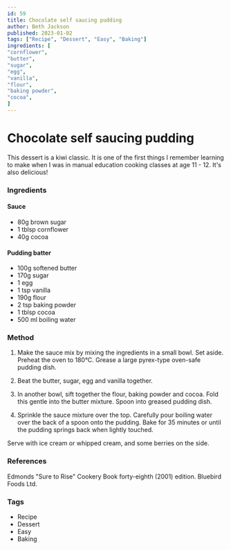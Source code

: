 ```yaml
---
id: 59
title: Chocolate self saucing pudding
author: Beth Jackson
published: 2023-01-02
tags: ["Recipe", "Dessert", "Easy", "Baking"]
ingredients: [
"cornflower",
"butter",
"sugar",
"egg",
"vanilla",
"flour",
"baking powder",
"cocoa",
]
---
```


# Chocolate self saucing pudding

<BlogTextWrapper>

This dessert is a kiwi classic. It is one of the first things I remember learning to make when I was in manual education cooking classes at age 11 - 12. It's also delicious!

</BlogTextWrapper>

<BlogTextWrapper>

### Ingredients

#### Sauce

- 80g brown sugar
- 1 tblsp cornflower
- 40g cocoa

#### Pudding batter

- 100g softened butter
- 170g sugar
- 1 egg
- 1 tsp vanilla
- 190g flour
- 2 tsp baking powder
- 1 tblsp cocoa
- 500 ml boiling water

</BlogTextWrapper>

<BlogTextWrapper>

### Method

1. Make the sauce mix by mixing the ingredients in a small bowl. Set aside. Preheat the oven to 180°C. Grease a large pyrex-type oven-safe pudding dish.

2. Beat the butter, sugar, egg and vanilla together.

3. In another bowl, sift together the flour, baking powder and cocoa. Fold this gentle into the butter mixture. Spoon into greased pudding dish.

4. Sprinkle the sauce mixture over the top. Carefully pour boiling water over the back of a spoon onto the pudding. Bake for 35 minutes or until the pudding springs back when lightly touched.

Serve with ice cream or whipped cream, and some berries on the side.

</BlogTextWrapper>

<BlogTextWrapper>

### References

Edmonds "Sure to Rise" Cookery Book forty-eighth (2001) edition. Bluebird Foods Ltd.

</BlogTextWrapper>

<BlogTextWrapper>

### Tags

- Recipe
- Dessert
- Easy
- Baking

</BlogTextWrapper>
